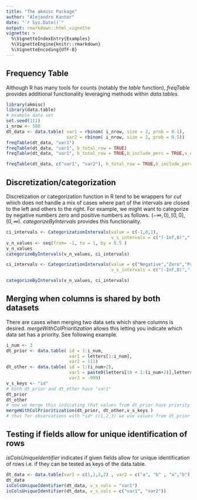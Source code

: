 ```yaml
---
title: "The akmisc Package"
author: "Alejandro Kantor"
date: "`r Sys.Date()`"
output: rmarkdown::html_vignette
vignette: >
  %\VignetteIndexEntry{Examples}
  %\VignetteEngine{knitr::rmarkdown}
  %\VignetteEncoding{UTF-8}
---
```

## Frequency Table

Although R has many tools for counts (notably the *table* function), *freqTable* provides additional functionality leveraging methods within *data.tables*.    

```r
library(akmisc)
library(data.table)
# example data set
set.seed(111)
i_nrow <- 500
dt_data <- data.table( var1 = rbinom( i_nrow, size = 2, prob = 0.1),
                       var2 = rbinom( i_nrow, size = 1, prob = 0.5))
freqTable(dt_data, "var1")
freqTable(dt_data, "var1", b_total_row = TRUE)
freqTable(dt_data, "var1", b_total_row = TRUE,b_include_perc = TRUE,s_order_by = "ascending")

freqTable(dt_data, c("var1", "var2"), b_total_row = TRUE,b_include_perc = TRUE,s_order_by = "ascending")

```

## Discretization/categorization

Discretization or categorization function in R tend to be wrappers for *cut* which does not handle a mix of cases where part of the intervals are closed to the left and others to the right. For example, we might want to categorize by negative numbers zero and positive numbers as follows.  $(-\infty, 0), [0,0], (0, \infty)$. *categorizeByIntervals* provides this functionality.

```r
ci_intervals <- CategorizationIntervals(value = c(-1,0,1),
                                        v_s_intervals = c("(-Inf,0)","[0,0]","(0,Inf)"))
v_n_values <- seq(from= -1, to = 1, by = 0.5 )
v_n_values
categorizeByIntervals(v_n_values, ci_intervals)

ci_intervals <- CategorizationIntervals(value = c("Negative","Zero","Positive"),
                                        v_s_intervals = c("(-Inf,0)","[0,0]","(0,Inf)"))

categorizeByIntervals(v_n_values, ci_intervals)

```

## Merging when columns is shared by both datasets

There are cases when merging two data sets which share columns is desired. *mergeWithColPrioritization* allows this letting you indicate which data set has a priority. See following example.

```R
i_num <- 3
dt_prior <- data.table( id = 1:i_num,
                        var1 = letters[1:i_num],
                        var2 = 111)
dt_other <- data.table( id = 1:(i_num+2),
                        var1 = paste0(letters[10 + 1:(i_num+2)],letters[10 + 1:(i_num+2)]) ,
                        var3 = -999)
v_s_keys <- "id"
# both dt_prior and dt_other have "var1"
dt_prior
dt_other
# now we merge this indicating that values from dt_prior have priority
mergeWithColPrioritization(dt_prior, dt_other,v_s_keys )
# thus for observations with *id* c(1,2,3) we use values from dt_prior and for other rows we use dt_other
```

## Testing if fields allow for unique identification of rows

*isColsUniqueIdentifier* indicates if given fields allow for unique identification of rows i.e. if they can be tested as keys of the data.table.

```r
dt_data <- data.table(var1 = c(1,1,2,2) , var2 = c("a", "b" , "a","b") )
dt_data
isColsUniqueIdentifier(dt_data, v_s_cols = "var1")
isColsUniqueIdentifier(dt_data, v_s_cols = c("var1", "var2"))
```
